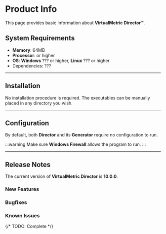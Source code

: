 # Product Info

This page provides basic information about **VirtualMetric Director&trade;**.

## System Requirements

* **Memory**: 64MB
* **Processor**: or higher
* **OS**: **Windows** ??? or higher, **Linux** ??? or higher
* Dependencies: ???

---

## Installation

No installation procedure is required. The executables can be manually placed in any directory you wish.

---

## Configuration

By default, both **Director** and its **Generator** require no configuration to run.

:::warning
Make sure **Windows Firewall** allows the program to run.
:::

---

## Release Notes

The current version of **VirtualMetric Director** is **10.0.0**.

### New Features

### Bugfixes

### Known Issues

{/* TODO: Complete */}
